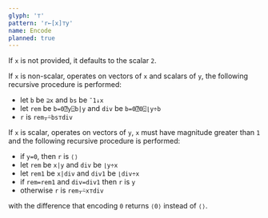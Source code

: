 ```yaml
---
glyph: '⊤'
pattern: 'r←[x]⊤y'
name: Encode
planned: true
---
```


If `x` is not provided, it defaults to the scalar `2`.

If `x` is non-scalar, operates on vectors of `x` and scalars of `y`, the following recursive procedure is performed:

* let `b` be `⊇x` and `bs` be `¯1↓x`
* let `rem` be `b=0⍰y⍠b|y` and `div` be `b=0⍰0⍠⌊y÷b`
* `r` is `rem⍪⍨bs⊤div`

If `x` is scalar, operates on vectors of `y`, `x` must have magnitude greater than `1` and the following recursive procedure is performed:

* if `y=0`, then `r` is `⟨⟩`
* let `rem` be `x|y` and `div` be `⌊y÷x`
* let `rem1` be `x|div` and `div1` be `⌊div÷x`
* if `rem=rem1` and `div=div1` then `r` is `y`
* otherwise `r` is `rem⍪⍨x⊤div`

with the difference that encoding `0` returns `⟨0⟩` instead of `⟨⟩`.